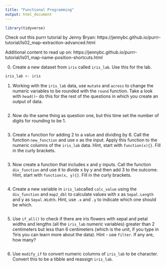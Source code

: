```yaml
---
title: "Functional Programming"
output: html_document
---
```


```r
library(tidyverse)
```

Check out this purrr tutorial by Jenny Bryan: https://jennybc.github.io/purrr-tutorial/ls02_map-extraction-advanced.html

Additional content to read up on: 
https://jennybc.github.io/purrr-tutorial/ls01_map-name-position-shortcuts.html

0. Create a new dataset from `iris` called `iris_lab`. Use this for the lab.
```r
iris_lab <- iris
```

1. Working with the `iris_lab` data, use `mutate` and `across` to change the numeric variables to be rounded with the `round` function.  Take a look with `head()`- do this for the rest of the questions in which you create an output of data.
```r

```

2. Now do the same thing as question one, but this time set the number of digits for rounding to be 1.

```r

```

3. Create a function for adding 2 to a value and dividing by 6. Call the function `new_function` and use x as the input. Apply this function to the numeric columns of the `iris_lab` data. Hint, start with `function(x){}`. Fill in the curly brackets.

```r

```

3. Now create a function that includes x and y inputs. Call the function `div_function` and use it to divide x by y and then add 3 to the outcome. Hint, start with `function(x, y){}`. Fill in the curly brackets.
```r

```

4. Create a new variable in `iris_lab`called `calc_value` using the `div_function` and `map2_dbl` to calculate values with x as `Sepal.Length` and y as `Sepal.Width`. Hint, use `.x` and `.y` to indicate which one should be which.

```r
```


5. Use `if_all()` to check if there are iris flowers with sepal and petal widths and lengths (all the `iris_lab` numeric variables) greater than 2 centimeters but less than 6 centimeters (which is the unit, if you type in ?iris you can learn more about the data). Hint - use `filter`. If any are, how many?
```r

```


6.  Use `modify_if` to convert numeric columns of `iris_lab` to be character. Convert this to be a tibble and reassign `iris_lab`.
```r

```






